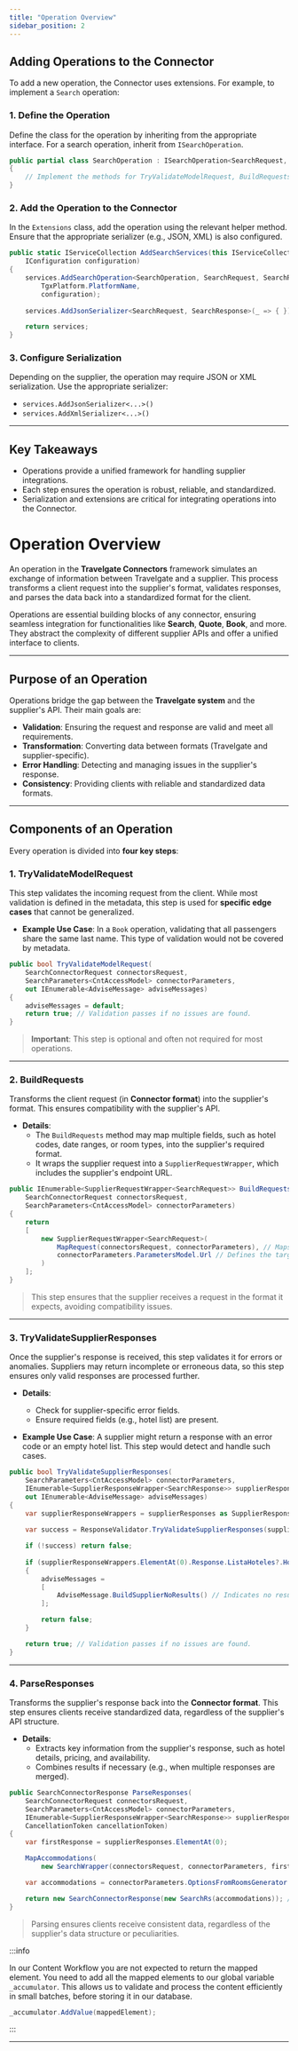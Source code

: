 ```yaml
---
title: "Operation Overview"
sidebar_position: 2
---
```



## **Adding Operations to the Connector**

To add a new operation, the Connector uses extensions. For example, to implement a `Search` operation:

### **1. Define the Operation**
Define the class for the operation by inheriting from the appropriate interface. For a search operation, inherit from `ISearchOperation`.

```csharp
public partial class SearchOperation : ISearchOperation<SearchRequest, SearchResponse, CntAccessModel>
{
    // Implement the methods for TryValidateModelRequest, BuildRequests, etc.
}
```

### **2. Add the Operation to the Connector**
In the `Extensions` class, add the operation using the relevant helper method. Ensure that the appropriate serializer (e.g., JSON, XML) is also configured.

```csharp
public static IServiceCollection AddSearchServices(this IServiceCollection services,
    IConfiguration configuration)
{
    services.AddSearchOperation<SearchOperation, SearchRequest, SearchResponse, CntAccessModel>(
        TgxPlatform.PlatformName,
        configuration);
    
    services.AddJsonSerializer<SearchRequest, SearchResponse>(_ => { });

    return services;
}
```

### **3. Configure Serialization**
Depending on the supplier, the operation may require JSON or XML serialization. Use the appropriate serializer:

- `services.AddJsonSerializer<...>()`
- `services.AddXmlSerializer<...>()`

---

## **Key Takeaways**
- Operations provide a unified framework for handling supplier integrations.
- Each step ensures the operation is robust, reliable, and standardized.
- Serialization and extensions are critical for integrating operations into the Connector.

# **Operation Overview**

An operation in the **Travelgate Connectors** framework simulates an exchange of information between Travelgate and a supplier. This process transforms a client request into the supplier's format, validates responses, and parses the data back into a standardized format for the client.

Operations are essential building blocks of any connector, ensuring seamless integration for functionalities like **Search**, **Quote**, **Book**, and more. They abstract the complexity of different supplier APIs and offer a unified interface to clients.

---

## **Purpose of an Operation**

Operations bridge the gap between the **Travelgate system** and the supplier's API. Their main goals are:
- **Validation**: Ensuring the request and response are valid and meet all requirements.
- **Transformation**: Converting data between formats (Travelgate and supplier-specific).
- **Error Handling**: Detecting and managing issues in the supplier's response.
- **Consistency**: Providing clients with reliable and standardized data formats.

---

## **Components of an Operation**

Every operation is divided into **four key steps**:

### **1. TryValidateModelRequest**
This step validates the incoming request from the client. While most validation is defined in the metadata, this step is used for **specific edge cases** that cannot be generalized.

- **Example Use Case**: In a `Book` operation, validating that all passengers share the same last name. This type of validation would not be covered by metadata.

```csharp
public bool TryValidateModelRequest(
    SearchConnectorRequest connectorsRequest, 
    SearchParameters<CntAccessModel> connectorParameters,
    out IEnumerable<AdviseMessage> adviseMessages)
{
    adviseMessages = default;
    return true; // Validation passes if no issues are found.
}
```

> **Important**: This step is optional and often not required for most operations.

---

### **2. BuildRequests**
Transforms the client request (in **Connector format**) into the supplier's format. This ensures compatibility with the supplier's API.

- **Details**:
  - The `BuildRequests` method may map multiple fields, such as hotel codes, date ranges, or room types, into the supplier's required format.
  - It wraps the supplier request into a `SupplierRequestWrapper`, which includes the supplier's endpoint URL.

```csharp
public IEnumerable<SupplierRequestWrapper<SearchRequest>> BuildRequests(
    SearchConnectorRequest connectorsRequest, 
    SearchParameters<CntAccessModel> connectorParameters)
{
    return
    [
        new SupplierRequestWrapper<SearchRequest>(
            MapRequest(connectorsRequest, connectorParameters), // Maps the data to the supplier's format.
            connectorParameters.ParametersModel.Url // Defines the target URL for the request.
        )
    ];
}
```

> This step ensures that the supplier receives a request in the format it expects, avoiding compatibility issues.

---

### **3. TryValidateSupplierResponses**
Once the supplier's response is received, this step validates it for errors or anomalies. Suppliers may return incomplete or erroneous data, so this step ensures only valid responses are processed further.

- **Details**:
  - Check for supplier-specific error fields.
  - Ensure required fields (e.g., hotel list) are present.

- **Example Use Case**: A supplier might return a response with an error code or an empty hotel list. This step would detect and handle such cases.

```csharp
public bool TryValidateSupplierResponses(
    SearchParameters<CntAccessModel> connectorParameters,
    IEnumerable<SupplierResponseWrapper<SearchResponse>> supplierResponses,
    out IEnumerable<AdviseMessage> adviseMessages)
{
    var supplierResponseWrappers = supplierResponses as SupplierResponseWrapper<SearchResponse>[] ?? supplierResponses.ToArray();
    
    var success = ResponseValidator.TryValidateSupplierResponses(supplierResponseWrappers, out adviseMessages);

    if (!success) return false;
    
    if (supplierResponseWrappers.ElementAt(0).Response.ListaHoteles?.Hotel is null)
    {
        adviseMessages =
        [
            AdviseMessage.BuildSupplierNoResults() // Indicates no results from the supplier.
        ];

        return false;
    }

    return true; // Validation passes if no issues are found.
}
```

---

### **4. ParseResponses**
Transforms the supplier's response back into the **Connector format**. This step ensures clients receive standardized data, regardless of the supplier's API structure.

- **Details**:
  - Extracts key information from the supplier's response, such as hotel details, pricing, and availability.
  - Combines results if necessary (e.g., when multiple responses are merged).

```csharp
public SearchConnectorResponse ParseResponses(
    SearchConnectorRequest connectorsRequest,
    SearchParameters<CntAccessModel> connectorParameters,
    IEnumerable<SupplierResponseWrapper<SearchResponse>> supplierResponses,
    CancellationToken cancellationToken)
{
    var firstResponse = supplierResponses.ElementAt(0);

    MapAccommodations(
        new SearchWrapper(connectorsRequest, connectorParameters, firstResponse.Response));

    var accommodations = connectorParameters.OptionsFromRoomsGenerator.Combine();

    return new SearchConnectorResponse(new SearchRs(accommodations)); // Returns standardized results.
}
```

> Parsing ensures clients receive consistent data, regardless of the supplier's data structure or peculiarities.

:::info

In our Content Workflow you are not expected to return the mapped element. You need to add all the mapped elements to our global variable `_accumulator`. This allows us to validate and process the content efficiently in small batches, before storing it in our database.

```csharp
_accumulator.AddValue(mappedElement);
```

:::

---

